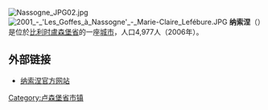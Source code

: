 {{Unreferenced|time=2018-08-13T05:39:12+00:00}}
[[File:Nassogne_JPG02.jpg|thumb]]
[[Image:2001_-_'Les_Goffes_à_Nassogne'_-_Marie-Claire_Lefébure.JPG|thumb]]
'''纳索涅'''（{{lang-fr|Nassogne}}）是位於[[比利时|比利时]][[盧森堡省|盧森堡省]]的一座[[城市|城市]]，人口4,977人（2006年）。

== 外部链接 ==
*[http://www.nassogne.be/ 纳索涅官方网站]

{{卢森堡省市区}}
{{Belgium-geo-stub}}

{{DEFAULTSORT:Nassogne}}

[[Category:卢森堡省市镇|Category:卢森堡省市镇]]